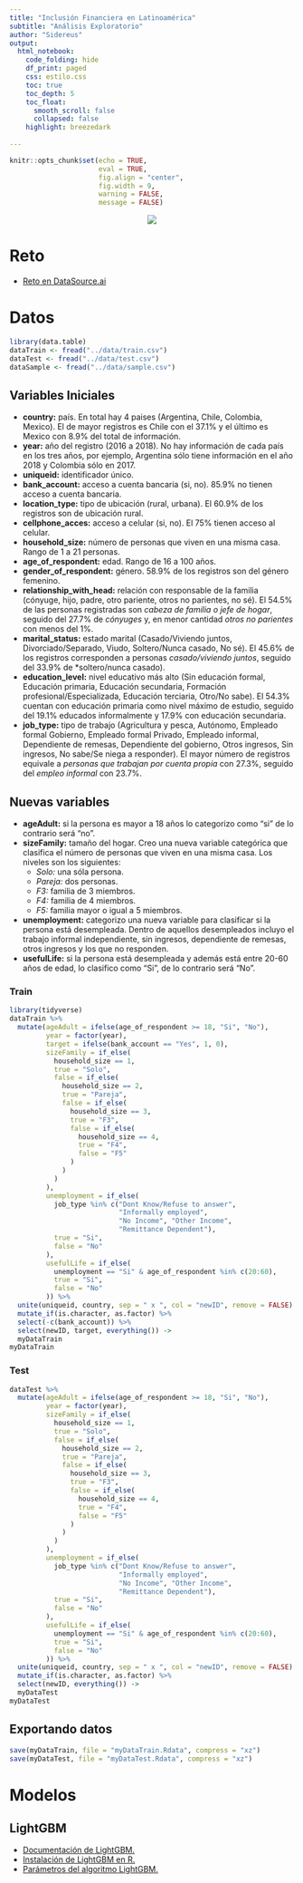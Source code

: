 ```yaml
---
title: "Inclusión Financiera en Latinoamérica"
subtitle: "Análisis Exploratorio"
author: "Sidereus"
output:
  html_notebook:
    code_folding: hide
    df_print: paged
    css: estilo.css
    toc: true
    toc_depth: 5
    toc_float:
      smooth_scroll: false
      collapsed: false
    highlight: breezedark
    
---
```


```r
knitr::opts_chunk$set(echo = TRUE,
                      eval = TRUE,
                      fig.align = "center",
                      fig.width = 9,
                      warning = FALSE,
                      message = FALSE)
```

<center>
<img src = "img/img1.png" />
</center>

# Reto

- [Reto en DataSource.ai](https://www.datasource.ai/es/home/competitions/inclusion-financiera-en-latinoamerica)

# Datos

```r
library(data.table)
dataTrain <- fread("../data/train.csv")
dataTest <- fread("../data/test.csv")
dataSample <- fread("../data/sample.csv")
```

## Variables Iniciales

- **country:** país. En total hay 4 paises (Argentina, Chile, Colombia, Mexico). El de mayor registros es Chile con el 37.1% y el último es Mexico con 8.9% del total de información.
- **year:** año del registro (2016 a 2018). No hay información de cada país en los tres años, por ejemplo, Argentina sólo tiene información en el año 2018 y Colombia sólo en 2017.
- **uniqueid:** identificador único.
- **bank_account:** acceso a cuenta bancaria (si, no). 85.9% no tienen acceso a cuenta bancaria.
- **location_type:** tipo de ubicación (rural, urbana). El 60.9% de los registros son de ubicación rural.
- **cellphone_acces:** acceso a celular (si, no). El 75% tienen acceso al celular.
- **household_size:** número de personas que viven en una misma casa. Rango de 1 a 21 personas.
- **age_of_respondent:** edad. Rango de 16 a 100 años.
- **gender_of_respondent:** género. 58.9% de los registros son del género femenino.
- **relationship_with_head:** relación con responsable de la familia (cónyuge, hijo, padre, otro pariente, otros no parientes, no sé). El 54.5% de las personas registradas son *cabeza de familia o jefe de hogar*, seguido del 27.7% de *cónyuges* y, en menor cantidad *otros no parientes* con menos del 1%.
- **marital_status:** estado marital (Casado/Viviendo juntos, Divorciado/Separado, Viudo, Soltero/Nunca casado, No sé). El 45.6% de los registros corresponden a personas *casado/viviendo juntos*, seguido del 33.9% de *soltero/nunca casado).
- **education_level:** nivel educativo más alto (Sin educación formal, Educación primaria, Educación secundaria, Formación profesional/Especializada, Educación terciaria, Otro/No sabe). El 54.3% cuentan con educación primaria como nivel máximo de estudio, seguido del 19.1% educados informalmente y 17.9% con educación secundaria. 
- **job_type:** tipo de trabajo (Agricultura y pesca, Autónomo, Empleado formal Gobierno, Empleado formal Privado, Empleado informal, Dependiente de remesas, Dependiente del gobierno, Otros ingresos, Sin ingresos, No sabe/Se niega a responder). El mayor número de registros equivale a *personas que trabajan por cuenta propia* con 27.3%, seguido del *empleo informal* con 23.7%.

## Nuevas variables

- **ageAdult:** si la persona es mayor a 18 años lo categorizo como "si" de lo contrario será "no".
- **sizeFamily:** tamaño del hogar. Creo una nueva variable categórica que clasifica el número de personas que viven en una misma casa. Los niveles son los siguientes:
    - *Solo:* una sóla persona.
    - *Pareja:* dos personas.
    - *F3:* familia de 3 miembros.
    - *F4:* familia de 4 miembros.
    - *F5:* familia mayor o igual a 5 miembros.
- **unemployment:** categorizo una nueva variable para clasificar si la persona está desempleada. Dentro de aquellos desempleados incluyo el trabajo informal independiente, sin ingresos, dependiente de remesas, otros ingresos y los que no responden.
- **usefulLife:** si la persona está desempleada y además está entre 20-60 años de edad, lo clasifico como "Si", de lo contrario será "No".

### Train

```r
library(tidyverse)
dataTrain %>% 
  mutate(ageAdult = ifelse(age_of_respondent >= 18, "Si", "No"),
         year = factor(year),
         target = ifelse(bank_account == "Yes", 1, 0),
         sizeFamily = if_else(
           household_size == 1,
           true = "Solo",
           false = if_else(
             household_size == 2,
             true = "Pareja",
             false = if_else(
               household_size == 3,
               true = "F3",
               false = if_else(
                 household_size == 4,
                 true = "F4",
                 false = "F5"
               )
             )
           )
         ),
         unemployment = if_else(
           job_type %in% c("Dont Know/Refuse to answer",
                           "Informally employed",
                           "No Income", "Other Income",
                           "Remittance Dependent"),
           true = "Si",
           false = "No"
         ),
         usefulLife = if_else(
           unemployment == "Si" & age_of_respondent %in% c(20:60),
           true = "Si",
           false = "No"
         )) %>% 
  unite(uniqueid, country, sep = " x ", col = "newID", remove = FALSE) %>% 
  mutate_if(is.character, as.factor) %>% 
  select(-c(bank_account)) %>% 
  select(newID, target, everything()) ->
  myDataTrain
myDataTrain
```

### Test

```r
dataTest %>% 
  mutate(ageAdult = ifelse(age_of_respondent >= 18, "Si", "No"),
         year = factor(year),
         sizeFamily = if_else(
           household_size == 1,
           true = "Solo",
           false = if_else(
             household_size == 2,
             true = "Pareja",
             false = if_else(
               household_size == 3,
               true = "F3",
               false = if_else(
                 household_size == 4,
                 true = "F4",
                 false = "F5"
               )
             )
           )
         ),
         unemployment = if_else(
           job_type %in% c("Dont Know/Refuse to answer",
                           "Informally employed",
                           "No Income", "Other Income",
                           "Remittance Dependent"),
           true = "Si",
           false = "No"
         ),
         usefulLife = if_else(
           unemployment == "Si" & age_of_respondent %in% c(20:60),
           true = "Si",
           false = "No"
         )) %>% 
  unite(uniqueid, country, sep = " x ", col = "newID", remove = FALSE) %>% 
  mutate_if(is.character, as.factor) %>% 
  select(newID, everything()) ->
  myDataTest
myDataTest
```

## Exportando datos

```r
save(myDataTrain, file = "myDataTrain.Rdata", compress = "xz")
save(myDataTest, file = "myDataTest.Rdata", compress = "xz")
```


# Modelos

## LightGBM

- [Documentación de LightGBM.](https://lightgbm.readthedocs.io/en/latest/)
- [Instalación de LightGBM en R.](https://lightgbm.readthedocs.io/en/latest/R/index.html)
- [Parámetros del algoritmo LightGBM.](https://lightgbm.readthedocs.io/en/latest/Parameters.html)
